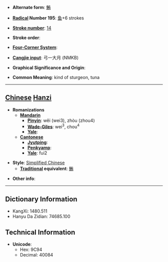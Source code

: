 * '''Alternate form''': [[鮪]]

* '''[[Wiktionary:Chinese radical index| Radical]] Number 195''': [[Wiktionary:Chinese radical index 鱼|鱼]]+6 strokes

* '''[[Wiktionary:Chinese total strokes index|Stroke number]]''': [[Wiktionary:Chinese total strokes index 14|14]]

* '''Stroke order''': 

* '''[[Wiktionary:Chinese four corner index|Four-Corner System]]''': 

* '''[[Wiktionary:Chinese Cangjie index|Cangjie input]]''': 弓一大月 (NMKB)

* '''Graphical Significance and Origin''': 

* '''Common Meaning''': kind of sturgeon, tuna

----

== [[Chinese]] [[Hanzi]] ==

* '''Romanizations'''
** '''[[Mandarin]]'''
*** '''[[Pinyin]]''': wěi (wei3), zhòu (zhou4)
*** '''[[Wade-Giles]]''': wei<sup>3</sup>, chou<sup>4</sup>
*** '''[[Yale]]''': 
** '''[[Cantonese]]'''
*** '''[[Jyutping]]''':
*** '''[[Penkyamp]]''': 
*** '''[[Yale]]''': fui2

* '''Style''': [[Simplified Chinese]] 
** '''[[Traditional Chinese|Traditional]] equivalent''': [[鮪]]

* '''Other info''': 

----

== Dictionary Information ==

* KangXi: 1480.511
* Hanyu Da Zidian: 74685.100

== Technical Information ==

* '''Unicode''':
** Hex: 9C94
** Decimal: 40084